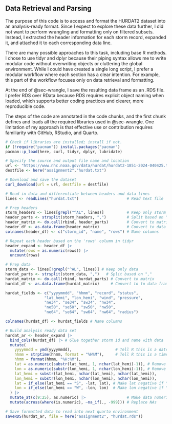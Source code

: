 ## Data Retrieval and Parsing {#sec-wrangle}

The purpose of this code is to access and format the HURDAT2 dataset into an analysis-ready format. Since I expect to explore these data further, I did not want to perform wrangling and formatting only on filtered subsets. Instead, I extracted the header information for each storm record, expanded it, and attached it to each corresponding data line.

There are many possible approaches to this task, including base R methods. I chose to use tidyr and dplyr because their piping syntax allows me to write modular code without overwriting objects or cluttering the global environment. While I could have created a single long script, I prefer a modular workflow where each section has a clear intention. For example, this part of the workflow focuses only on data retrieval and formatting.

At the end of @sec-wrangle, I save the resulting data frame as an .RDS file. I prefer RDS over RData because RDS requires explicit object naming when loaded, which supports better coding practices and clearer, more reproducible code. 

The steps of the code are annotated in the code chunks, and the first chunk defines and loads all the required libraries used in @sec-wrangle. One limitation of my approach is that effective use or contribution requires familiarity with GitHub, RStudio, and Quarto.

```r
# Check if libraries are installed; install if not.
if (!require("pacman")) install.packages("pacman")
pacman::p_load(here, curl, tidyr, dplyr, lubridate)
```

```r
# Specify the source and output file name and location
url <- "https://www.nhc.noaa.gov/data/hurdat/hurdat2-1851-2024-040425.txt"
destfile <- here("assignment2","hurdat.txt")

# Download and save the dataset
curl_download(url = url, destfile = destfile)

```

```r
# Read in data and differentiate between headers and data lines
lines <- readLines("hurdat.txt")                     # Read text file

# Prep headers
storm_headers <- lines[grepl("^AL", lines)]          # Keep only storm headers
header_parts <- strsplit(storm_headers, ",")         # Split based on ","
header_matrix <- do.call(rbind, header_parts)        # Convert to matrix
header_df <- as.data.frame(header_matrix)            # Convert to data frame
colnames(header_df) <- c("storm_id", "name", "rows") # Name columns

# Repeat each header based on the 'rows' column in tidyr
header_expand <- header_df |>
  mutate(rows = as.numeric(rows)) |>
  uncount(rows)

# Prep data
storm_data <- lines[!grepl("^AL", lines)] # Keep only data
hurdat_parts <- strsplit(storm_data, ",")   # Split based on ","
hurdat_matrix <- do.call(rbind, hurdat_parts) # Convert to matrix
hurdat_df <- as.data.frame(hurdat_matrix)     # Convert to to data frame

hurdat_fields <- c("yyyymmdd", "hhmm", "record", "status", 
                 "lat_hemi", "lon_hemi", "wind", "pressure",
                 "ne34", "se34", "sw34", "nw34",
                 "ne50", "se50", "sw50", "nw50",
                 "ne64", "se64", "sw64", "nw64", "radius")

colnames(hurdat_df) <- hurdat_fields # Name columns

# Build analysis ready data set
hurdat_ar <- header_expand |>
  bind_cols(hurdat_df) |> # Glue together storm id and name with data
  mutate(
    yyyymmdd = ymd(yyyymmdd),                   # Tell R this is a date
    hhmm = strptime(hhmm, format = "%H%M"),     # Tell R this is a time
    hhmm = format(hhmm, "%H:%M"),
    lat = as.numeric(substr(lat_hemi, 1, nchar(lat_hemi)-1)), # Remove "S"
    lon = as.numeric(substr(lon_hemi, 1, nchar(lon_hemi)-1)), # Remove "W"
    lat_hemi = substr(lat_hemi, nchar(lat_hemi), nchar(lat_hemi)),
    lon_hemi = substr(lon_hemi, nchar(lon_hemi), nchar(lon_hemi)),
    lat = if_else(lat_hemi == "S", -lat, lat), # Make lat negative if "S"
    lon = if_else(lon_hemi == "W", -lon, lon)  # Make lon negative if "W"
  ) |>
  mutate_at(c(9:25), as.numeric) |>                  # Make data numeric
  mutate(across(where(is.numeric), ~na_if(., -999))) # Replace NAs

# Save formatted data to read into next quarto environment
saveRDS(hurdat_ar, file = here("assignment2", "hurdat.rds"))
  
```
